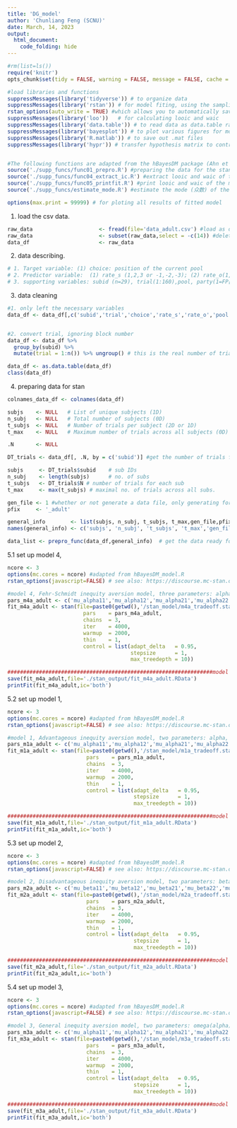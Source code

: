 ---
title: 'DG_model'
author: 'Chunliang Feng (SCNU)'
date: March, 14, 2023
output:
  html_document:
    code_folding: hide
---
```{r setup, include=FALSE}
#rm(list=ls())
require('knitr') 
opts_chunk$set(tidy = FALSE, warning = FALSE, message = FALSE, cache = FALSE)

#load libraries and functions
suppressMessages(library('tidyverse')) # to organize data
suppressMessages(library('rstan')) # for model fiting, using the sampling function
rstan_options(auto_write = TRUE) #which allows you to automatically save a bare version of a compiled Stan program to the hard disk so that it does not need to be recompiled (unless you change it): https://github.com/stan-dev/rstan/wiki/RStan-Getting-Started
suppressMessages(library('loo'))   # for calculating looic and waic
suppressMessages(library('data.table')) # to read data as data.table rather than data.frame.
suppressMessages(library('bayesplot')) # to plot various figures for model checking
suppressMessages(library('R.matlab')) # to save out .mat files
suppressMessages(library('hypr')) # transfer hypothesis matrix to contrast matrix.


#The following functions are adapted from the hBayesDM package (Ahn et al., 2017).
source('./supp_funcs/func01_prepro.R') #preparing the data for the stan:                         change for each project
source('./supp_funcs/func04_extract_ic.R') #extract looic and waic of the model:                 no chnage needed
source('./supp_funcs/func05_printfit.R') #print looic and waic of the model and their weights:   no change needed
source('./supp_funcs/estimate_mode.R') #estimate the mode (众数) of the posterior distribution:  no change needed

options(max.print = 99999) # for ploting all results of fitted model
```

1. load the csv data.
```{r}
raw_data                     <- fread(file='data_adult.csv') #load as data.table: https://digitaschools.com/read-csv-in-r-importing-data/
raw_data                     <- subset(raw_data,select = -c(14)) #delete a column,diff from delete a col from data.frame
data_df                      <- raw_data
```

2. data describing.
```{r}
# 1. Target variable: (1) choice: position of the current pool
# 2. Predictor variable:  (1) rate_s (1,2,3 or -1,-2,-3); (2) rate_o(1,2,3 or -1,-2,-3)
# 3. supporting variables: subid (n=29), trial(1:160),pool, party(1=FP[self];2=TP[other]),frame(1=pos;2=neg)
```

3. data cleaning
```{r}

#1. only left the necessary variables
data_df <- data_df[,c('subid','trial','choice','rate_s','rate_o','pool','party','frame')]


#2. convert trial, ignoring block number
data_df <- data_df %>%
  group_by(subid) %>%
  mutate(trial = 1:n()) %>% ungroup() # this is the real number of trials for each subject.

data_df <- as.data.table(data_df)
class(data_df)
```

4. preparing data for stan
```{r data loading}

colnames_data_df <- colnames(data_df)

subjs    <- NULL   # List of unique subjects (1D)
n_subj   <- NULL   # Total number of subjects (0D)
t_subjs  <- NULL   # Number of trials per subject (2D or 1D)
t_max    <- NULL   # Maximum number of trials across all subjects (0D)

.N       <- NULL

DT_trials <- data_df[, .N, by = c('subid')] #get the number of trials for each sub, data.table

subjs     <- DT_trials$subid    # sub IDs
n_subj    <- length(subjs)      # no. of subs
t_subjs   <- DT_trials$N # number of trials for each sub
t_max     <- max(t_subjs) # maximal no. of trials across all subs.

gen_file <- 1 #whether or not generate a data file, only generating for main analysis, not for simulation analysis
pfix     <- '_adult'

general_info        <- list(subjs, n_subj, t_subjs, t_max,gen_file,pfix)
names(general_info) <- c('subjs', 'n_subj', 't_subjs', 't_max','gen_file','pfix')

data_list <- prepro_func(data_df,general_info)  # get the data ready for stan; MUST check the 'func01_prepro.R' file in the 'supp_funcs' directory!!!!!!!
```



5.1 set up model 4, 
```{r set up model 4}
ncore <- 3
options(mc.cores = ncore) #adapted from hBayesDM_model.R
rstan_options(javascript=FALSE) # see also: https://discourse.mc-stan.org/t/error-in-open-connection-con-open-mode-timeout-was-reached-github-com/23162/6

#model 4, Fehr-Schmidt inequity aversion model, three parameters: alpha, beta, tau
pars_m4a_adult <- c('mu_alpha11','mu_alpha12','mu_alpha21','mu_alpha22','mu_beta11','mu_beta12','mu_beta21','mu_beta22','mu_tau','sigma','alpha11','alpha12','alpha21','alpha22','beta11','beta12','beta21','beta22','tau','log_lik')
fit_m4a_adult <- stan(file=paste0(getwd(),'/stan_model/m4a_tradeoff.stan'), data=data_list,
                        pars    = pars_m4a_adult,
                        chains  = 3,
                        iter    = 4000,
                        warmup  = 2000,
                        thin    = 1,
                        control = list(adapt_delta   = 0.95,
                                       stepsize      = 1,
                                       max_treedepth = 10))

#################################################################model fit & save model & plots#############################################################
save(fit_m4a_adult,file='./stan_output/fit_m4a_adult.RData')
printFit(fit_m4a_adult,ic='both')

```

5.2 set up model 1, 
```{r set up model 1}
ncore <- 3
options(mc.cores = ncore) #adapted from hBayesDM_model.R
rstan_options(javascript=FALSE) # see also: https://discourse.mc-stan.org/t/error-in-open-connection-con-open-mode-timeout-was-reached-github-com/23162/6

#model 1, Advantageous inequity aversion model, two parameters: alpha, tau
pars_m1a_adult <- c('mu_alpha11','mu_alpha12','mu_alpha21','mu_alpha22','mu_tau','sigma','alpha11','alpha12','alpha21','alpha22','tau','log_lik')
fit_m1a_adult <- stan(file=paste0(getwd(),'/stan_model/m1a_tradeoff.stan'), data=data_list,
                         pars    = pars_m1a_adult,
                         chains  = 3,
                         iter    = 4000,
                         warmup  = 2000,
                         thin    = 1,
                         control = list(adapt_delta   = 0.95,
                                        stepsize      = 1,
                                        max_treedepth = 10))

#################################################################model fit & save model & plots#############################################################
save(fit_m1a_adult,file='./stan_output/fit_m1a_adult.RData')
printFit(fit_m1a_adult,ic='both')


```


5.3 set up model 2, 
```{r set up model 2}
ncore <- 3
options(mc.cores = ncore) #adapted from hBayesDM_model.R
rstan_options(javascript=FALSE) # see also: https://discourse.mc-stan.org/t/error-in-open-connection-con-open-mode-timeout-was-reached-github-com/23162/6

#model 2, Disadvantageous inequity aversion model, two parameters: beta,  tau
pars_m2a_adult <- c('mu_beta11','mu_beta12','mu_beta21','mu_beta22','mu_tau','sigma','beta11','beta12','beta21','beta22','tau','log_lik')
fit_m2a_adult <- stan(file=paste0(getwd(),'/stan_model/m2a_tradeoff.stan'), data=data_list,
                         pars    = pars_m2a_adult,
                         chains  = 3,
                         iter    = 4000,
                         warmup  = 2000,
                         thin    = 1,
                         control = list(adapt_delta   = 0.95,
                                        stepsize      = 1,
                                        max_treedepth = 10))

#################################################################model fit & save model & plots#############################################################
save(fit_m2a_adult,file='./stan_output/fit_m2a_adult.RData')
printFit(fit_m2a_adult,ic='both')


```

5.4 set up model 3, 
```{r set up model 3}
ncore <- 3
options(mc.cores = ncore) #adapted from hBayesDM_model.R
rstan_options(javascript=FALSE) # see also: https://discourse.mc-stan.org/t/error-in-open-connection-con-open-mode-timeout-was-reached-github-com/23162/6

#model 3, General inequity aversion model, two parameters: omega(alpha), tau
pars_m3a_adult <- c('mu_alpha11','mu_alpha12','mu_alpha21','mu_alpha22','mu_tau','sigma','alpha11','alpha12','alpha21','alpha22','tau','log_lik')
fit_m3a_adult <- stan(file=paste0(getwd(),'/stan_model/m3a_tradeoff.stan'), data=data_list,
                         pars    = pars_m3a_adult,
                         chains  = 3,
                         iter    = 4000,
                         warmup  = 2000,
                         thin    = 1,
                         control = list(adapt_delta   = 0.95,
                                        stepsize      = 1,
                                        max_treedepth = 10))

#################################################################model fit & save model & plots#############################################################
save(fit_m3a_adult,file='./stan_output/fit_m3a_adult.RData')
printFit(fit_m3a_adult,ic='both')


```